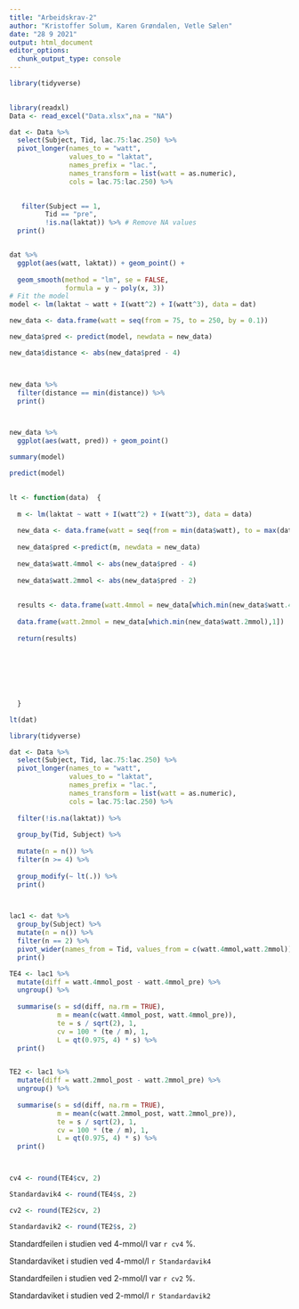 ```yaml
---
title: "Arbeidskrav-2"
author: "Kristoffer Solum, Karen Grøndalen, Vetle Sælen"
date: "28 9 2021"
output: html_document
editor_options: 
  chunk_output_type: console
---
```


```r
library(tidyverse)
  

library(readxl)
Data <- read_excel("Data.xlsx",na = "NA")

dat <- Data %>%
  select(Subject, Tid, lac.75:lac.250) %>%
  pivot_longer(names_to = "watt",
               values_to = "laktat",
               names_prefix = "lac.",
               names_transform = list(watt = as.numeric),
               cols = lac.75:lac.250) %>%

  
   filter(Subject == 1,
         Tid == "pre",
         !is.na(laktat)) %>% # Remove NA values 
  print()


dat %>%
  ggplot(aes(watt, laktat)) + geom_point() +
  
  geom_smooth(method = "lm", se = FALSE, 
              formula = y ~ poly(x, 3)) 
# Fit the model
model <- lm(laktat ~ watt + I(watt^2) + I(watt^3), data = dat)

new_data <- data.frame(watt = seq(from = 75, to = 250, by = 0.1)) 

new_data$pred <- predict(model, newdata = new_data)

new_data$distance <- abs(new_data$pred - 4)



new_data %>%
  filter(distance == min(distance)) %>% 
  print()



new_data %>%
  ggplot(aes(watt, pred)) + geom_point()

summary(model) 

predict(model) 
  
```


```r
lt <- function(data)  { 
  
  m <- lm(laktat ~ watt + I(watt^2) + I(watt^3), data = data)
  
  new_data <- data.frame(watt = seq(from = min(data$watt), to = max(data$watt), by = 0.01))
  
  new_data$pred <-predict(m, newdata = new_data)
  
  new_data$watt.4mmol <- abs(new_data$pred - 4)
  
  new_data$watt.2mmol <- abs(new_data$pred - 2)
  
  
  results <- data.frame(watt.4mmol = new_data[which.min(new_data$watt.4mmol),1]) %>%
  
  data.frame(watt.2mmol = new_data[which.min(new_data$watt.2mmol),1])
  
  return(results)

 
  
  
  

  
  }

lt(dat)

```


```r

library(tidyverse)

dat <- Data %>%
  select(Subject, Tid, lac.75:lac.250) %>%
  pivot_longer(names_to = "watt",
               values_to = "laktat",
               names_prefix = "lac.",
               names_transform = list(watt = as.numeric),
               cols = lac.75:lac.250) %>%
  
  filter(!is.na(laktat)) %>%
  
  group_by(Tid, Subject) %>%
  
  mutate(n = n()) %>%
  filter(n >= 4) %>%
  
  group_modify(~ lt(.)) %>% 
  print()




```

```r

lac1 <- dat %>%
  group_by(Subject) %>%
  mutate(n = n()) %>%
  filter(n == 2) %>%
  pivot_wider(names_from = Tid, values_from = c(watt.4mmol,watt.2mmol)) %>%
  print()

TE4 <- lac1 %>%
  mutate(diff = watt.4mmol_post - watt.4mmol_pre) %>%
  ungroup() %>%
  
  summarise(s = sd(diff, na.rm = TRUE), 
            m = mean(c(watt.4mmol_post, watt.4mmol_pre)), 
            te = s / sqrt(2), 1,
            cv = 100 * (te / m), 1,
            L = qt(0.975, 4) * s) %>%
  print()


TE2 <- lac1 %>%
  mutate(diff = watt.2mmol_post - watt.2mmol_pre) %>%
  ungroup() %>%
  
  summarise(s = sd(diff, na.rm = TRUE), 
            m = mean(c(watt.2mmol_post, watt.2mmol_pre)), 
            te = s / sqrt(2), 1,
            cv = 100 * (te / m), 1,
            L = qt(0.975, 4) * s) %>%
  print()



cv4 <- round(TE4$cv, 2)

Standardavik4 <- round(TE4$s, 2)

cv2 <- round(TE2$cv, 2)

Standardavik2 <- round(TE2$s, 2)

```





Standardfeilen i studien ved 4-mmol/l var `r cv4` %.

Standardaviket i studien ved 4-mmol/l `r Standardavik4` 

Standardfeilen i studien ved 2-mmol/l var `r cv2` %.

Standardaviket i studien ved 2-mmol/l `r Standardavik2` 


